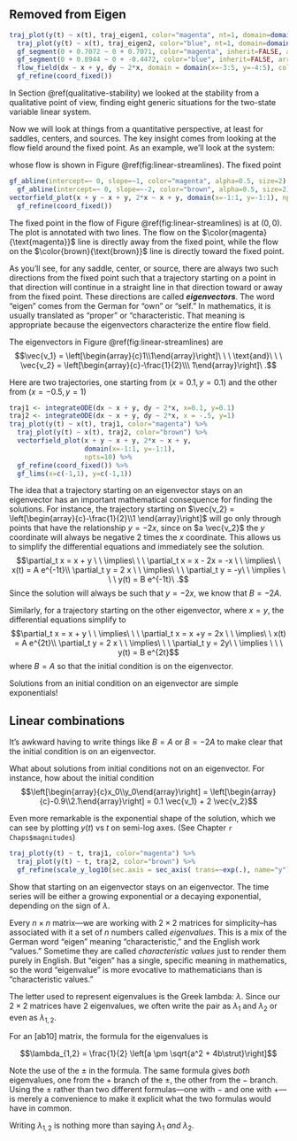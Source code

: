 ## Removed from Eigen


```r
traj_plot(y(t) ~ x(t), traj_eigen1, color="magenta", nt=1, domain=domain(t=0:.1)) %>%
  traj_plot(y(t) ~ x(t), traj_eigen2, color="blue", nt=1, domain=domain(t=0:.1)) %>%
  gf_segment(0 + 0.7072 ~ 0 + 0.7071, color="magenta", inherit=FALSE, arrow=arrow(ends="last", type="closed", length=unit(2, "mm"))) %>%
  gf_segment(0 + 0.8944 ~ 0 + -0.4472, color="blue", inherit=FALSE, arrow=arrow(ends="last",type="closed", length=unit(2, "mm"))) %>%
  flow_field(dx ~ x + y, dy ~ 2*x, domain = domain(x=-3:5, y=-4:5), color="gray", npts=15) %>%
  gf_refine(coord_fixed())

```








In Section \@ref(qualitative-stability) we looked at the stability from a qualitative point of view, finding eight generic situations for the two-state variable linear system.

Now we will look at things from a quantitative perspective, at least for saddles, centers, and sources. The key insight comes from looking at the flow field around the fixed point. As an example, we'll look at the system:


whose flow is shown in Figure \@ref(fig:linear-streamlines). The fixed point

```r
gf_abline(intercept=~ 0, slope=~1, color="magenta", alpha=0.5, size=2) %>%
  gf_abline(intercept=~ 0, slope=~-2, color="brown", alpha=0.5, size=2) %>%
vectorfield_plot(x + y ~ x + y, 2*x ~ x + y, domain(x=-1:1, y=-1:1), npts=10, transform=function(x) x^0.3) %>%
  gf_refine(coord_fixed())

```
The fixed point in the flow of Figure \@ref(fig:linear-streamlines) is at $(0,0)$. The plot is annotated with two lines. The flow on the $\color{magenta}{\text{magenta}}$ line is directly away from the fixed point, while the flow on the $\color{brown}{\text{brown}}$ line is directly toward the fixed point.

As you'll see, for any saddle, center, or source, there are always two such directions from the fixed point such that a trajectory starting on a point in that direction will continue in a straight line in that direction toward or away from the fixed point. These directions are called ***eigenvectors***. The word "eigen" comes from the German for "own" or "self." In mathematics, it is usually translated as "proper" or "characteristic. That meaning is appropriate because the eigenvectors characterize the entire flow field.

The eigenvectors in Figure \@ref(fig:linear-streamlines) are $$\vec{v_1} = \left[\begin{array}{c}1\\1\end{array}\right]\ \ \ \text{and}\ \ \ \vec{v_2} = \left[\begin{array}{c}-\frac{1}{2}\\\ 1\end{array}\right]\ .$$



Here are two trajectories, one starting from $(x=0.1, y=0.1)$ and the other from $(x=-0.5, y=1)$

```r
traj1 <- integrateODE(dx ~ x + y, dy ~ 2*x, x=0.1, y=0.1)
traj2 <- integrateODE(dx ~ x + y, dy ~ 2*x, x = -.5, y=1)
traj_plot(y(t) ~ x(t), traj1, color="magenta") %>%
  traj_plot(y(t) ~ x(t), traj2, color="brown") %>%
  vectorfield_plot(x + y ~ x + y, 2*x ~ x + y,
                   domain(x=-1:1, y=-1:1),
                   npts=10) %>%
  gf_refine(coord_fixed()) %>%
  gf_lims(x=c(-1,1), y=c(-1,1))
```

The idea that a trajectory starting on an eigenvector stays on an eigenvector has an important mathematical consequence for finding the solutions. For instance, the trajectory starting on $\vec{v_2} = \left[\begin{array}{c}-\frac{1}{2}\\1 \end{array}\right]$ will go only through points that have the relationship $y = -2 x$, since on $a \vec{v_2}$ the $y$ coordinate will always be negative 2 times the $x$ coordinate. This allows us to simplify the differential equations and immediately see the solution.
$$\partial_t x = x + y \ \ \implies\ \ \ \partial_t x = x - 2x = -x \ \ \implies\ \ x(t) = A e^{-1t}\\
\partial_t y = 2 x \ \ \implies\ \ \ \partial_t y = -y\ \ \implies \ \ \ y(t) = B e^{-1t}\ .$$ Since the solution will always be such that $y = -2 x$, we know that $B = -2 A$.

Similarly, for a trajectory starting on the other eigenvector, where $x = y$, the differential equations simplify to
$$\partial_t x = x + y \ \ \implies\ \ \ \partial_t x = x +y = 2x \ \ \implies\ \ x(t) = A e^{2t}\\
\partial_t y = 2 x \ \ \implies\ \ \ \partial_t y = 2y\ \ \implies \ \ \ y(t) = B e^{2t}$$ where $B = A$ so that the initial condition is on the eigenvector.

Solutions from an initial condition on an eigenvector are simple exponentials!

## Linear combinations

It's awkward having to write things like $B=A$ or $B = -2A$ to make clear that the initial condition is on an eigenvector.


What about solutions from initial conditions not on an eigenvector. For instance, how about the initial condition $$\left[\begin{array}{c}x_0\\y_0\end{array}\right] = \left[\begin{array}{c}-0.9\\2.1\end{array}\right] = 0.1 \vec{v_1} + 2 \vec{v_2}$$





Even more remarkable is the exponential shape of the solution, which we can see by plotting $y(t)$ vs $t$ on semi-log axes. (See Chapter `r Chaps$magnitudes`)
```r
traj_plot(y(t) ~ t, traj1, color="magenta") %>%
  traj_plot(y(t) ~ t, traj2, color="brown") %>%
  gf_refine(scale_y_log10(sec.axis = sec_axis( trans=~exp(.), name="y")))

```


Show that starting on an eigenvector stays on an eigenvector. The time series will be either a growing exponential or a decaying exponential, depending on the sign of $\lambda$.

Every $n\times n$ matrix---we are working with $2\times 2$ matrices for simplicity--has associated with it a set of $n$ numbers called *eigenvalues*.  This is a mix of the German word "eigen" meaning "characteristic," and the English work "values." Sometime they are called *characteristic values* just to render them purely in English. But "eigen" has a single, specific meaning in mathematics, so the word "eigenvalue" is more evocative to mathematicians than is "characteristic values."

The letter used to represent eigenvalues is the Greek lambda: $\lambda$. Since our $2\times 2$ matrices have 2 eigenvalues, we often write the pair as $\lambda_1$ and $\lambda_2$ or even as $\lambda_{1,2}$.

For an [ab10] matrix, the formula for the eigenvalues is

$$\lambda_{1,2} = \frac{1}{2} \left[a \pm \sqrt{a^2 + 4b\strut}\right]$$

Note the use of the $\pm$ in the formula. The same formula gives *both* eigenvalues, one from the $+$ branch of the $\pm$, the other from the $-$ branch. Using the $\pm$ rather than two different formulas---one with $-$ and one with $+$---is merely a convenience to make it explicit what the two formulas would have in common.

Writing $\lambda_{1,2}$ is nothing more than saying $\lambda_1$ *and* $\lambda_2$.
